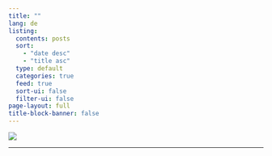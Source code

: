 ```yaml
---
title: ""
lang: de
listing:
  contents: posts
  sort: 
    - "date desc"
    - "title asc"
  type: default
  categories: true
  feed: true
  sort-ui: false
  filter-ui: false
page-layout: full
title-block-banner: false
---
```


![](images/liberte-b.jpg)

------------------------------------------------------------------------
